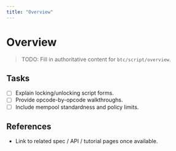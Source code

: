 ```yaml
---
title: "Overview"
---
```


# Overview

> TODO: Fill in authoritative content for `btc/script/overview`.

## Tasks
- [ ] Explain locking/unlocking script forms.
- [ ] Provide opcode-by-opcode walkthroughs.
- [ ] Include mempool standardness and policy limits.

## References
- Link to related spec / API / tutorial pages once available.
